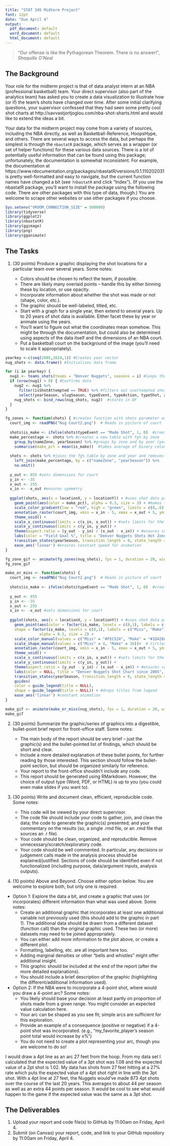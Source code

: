 ```yaml
---
title: "STAT 345 Midterm Project"
font: 12pt
date: "Due April 4"
output:
  pdf_document: default
  word_document: default
  html_document: default
---
```


> "Our offense is like the Pythagorean Theorem. There is no answer!", _Shaquille O'Neal_

## The Background

Your role for the midterm project is that of data analyst intern at an NBA (professional basketball) team. Your direct supervisor (also part of the analytics team) has asked you to create a data visualization to illustrate how (or if) the team's shots have changed over time. After some initial clarifying questions, your supervisor confessed that they had seen some pretty cool shot charts at http://savvastjortjoglou.com/nba-shot-sharts.html and would like to extend the ideas a bit. 

Your data for the midterm project may come from a variety of sources, including the NBA directly, as well as Basketball-Reference, HoopsHype, and others. There are several ways to access the data, but perhaps the simplest is through the `nbastatR` package, which serves as a wrapper (or set of helper functions) for these various data sources. There is a lot of potentially useful information that can be found using this package; unfortunately, the documentation is somewhat inconsistent. For example, the documentation at https://www.rdocumentation.org/packages/nbastatR/versions/0.1.110202031 is pretty well-formatted and easy to navigate, but the current function names have changed a bit (see `?nbastatR` and click "Index"). (If you use the nbastatR package, you'll want to install the package using the following code. There are other packages with this type of data, though.) You are welcome to scrape other websites or use other packages if you choose.

```r
Sys.setenv("VROOM_CONNECTION_SIZE" = 500000)
library(tidyverse)
library(ggplot2)
library(nbastatR)
library(ggimage)
library(png)
library(gganimate)
```

## The Tasks

1. (30 points) Produce a graphic displaying the shot locations for a particular team over several years. Some notes:

   - Colors should be chosen to reflect the team, if possible.
   - There are likely many overlaid points -- handle this by either binning these by location, or use opacity.
   - Incorporate information about whether the shot was made or not (shape, color, etc.).
   - The graphic should be well-labeled, titled, etc.
   - Start with a graph for a single year, then extend to several years. Up to 20 years of shot data is available. Either facet these by year or animate using the years.
   - You'll want to figure out what the coordinates mean somehow. This might be through the documentation, but could also be determined using aspects of the data itself and the dimensions of an NBA court.
    - Put a basketball court on the background of the image (you'll need to scale it appropriately).

```r
yearkey <-c(seq(2005,2024,1)) #Creates year vector
nug_shots <- data.frame() #Initializes data frame

for (i in yearkey) {
  nug1 <- teams_shots(teams = "Denver Nuggets", seasons = i) #loops through all years
  if (nrow(nug1) > 0) { #Confirms data 
    nug2 <- nug1 %>% 
      filter(isShotAttempted == TRUE) %>% #filters out unattempted shots
      select(yearSeason, slugSeason, typeEvent, typeAction, typeShot, zoneBasic, zoneRange, nameZone, slugZone, locationX, locationY, distanceShot) #selects necessary variables
    nug_shots <- bind_rows(nug_shots, nug2)  #stores in DF
  }
}
```

```r
fg_zones <- function(shots) { #creates function with shots parameter expecting shot data with locationX and Y variables
  court_img <- readPNG("Nug Court2.png")  # Reads in picture of court
  
  shots$is_make <- ifelse(shots$typeEvent == "Made Shot", 1, 0)  #creates a new column with a binary variable to indicate makes and misses
  make_percentage <- shots %>% #creates a new table with fg% by zone
    group_by(nameZone, yearSeason) %>% #groups by zone and by year (year for animation)
    summarise(make_pct = mean(is_make))  #takes average of binary column which is equal to the percentage of makes
  
  shots <- shots %>% #joins the fg% table by zone and year and removes NAs
    left_join(make_percentage, by = c("nameZone", "yearSeason")) %>% 
    na.omit() 
  
  y_out <- 855 #sets dimensions for court
  y_in <- -35
  x_out <- 255
  x_in <- -x_out #ensures symmetry
  
  ggplot(shots, aes(x = locationX, y = locationY)) + #uses shot data passed into the function with location data
    geom_point(aes(color = make_pct), alpha = 0.3, size = 3) + #makes the shots appear as points with size 3 and .3 opacity
    scale_color_gradient(low = "red", high = "green", limits = c(0,.6) ,labels= scales::percent_format(accuracy = 1)) + #creates a gradient color scale for shooting zones to indicate fg% as a continuous variable. capped at .6 so that differences between percentages are more pronounced.
    annotation_raster(court_img, xmin = x_in - 5, xmax = x_out + 5, ymin = y_in - 5, ymax = y_out + 15) + #stretches image to align with where 3pt vs 2pt shots as well as the basket are in the data.
    theme_void() +
    scale_x_continuous(limits = c(x_in, x_out)) + #sets limits for the court
    scale_y_continuous(limits = c(y_in, y_out)) +
    theme(aspect.ratio = (y_out - y_in) / (x_out - x_in)) + #ensures consistent ratio/scale
    labs(color = "Field Goal %", title = "Denver Nuggets Shots Hot Zones since 2005", subtitle ="{closest_state} Season")+ #labels + dynamic label for flipping through seasons
    transition_states(yearSeason, transition_length = 0, state_length = 1) + #sets transition to 0 and shows each state for 1
    ease_aes('linear') #ensures constant speed for animation
}

fg_zone_gif <- animate(fg_zones(nug_shots), fps = 1, duration = 20, width = 500, height = 600, renderer = gifski_renderer('fg.gif')) #creates gif object by animating the function created beforehand
fg_zone_gif
```


```r
make_or_miss <- function(shots) {
  court_img <- readPNG("Nug Court2.png")  # Reads in picture of court
  
  shots$is_make <- ifelse(shots$typeEvent == "Made Shot", 1, 0)  #creates a new column with a binary variable to indicate makes and misses
 
  y_out <- 855
  y_in <- -35
  x_out <- 255
  x_in <- -x_out #sets dimensions for court
  
  ggplot(shots, aes(x = locationX, y = locationY)) + #uses shot data passed into the function with location data
    geom_point(aes(color = factor(is_make, levels = c(0,1), labels = c("Miss", "Make")), #correctly labels misses and makes
    shape = factor(is_make, levels = c(0,1), labels = c("Miss", "Make"))), #makes color and shape dependent on shot type
               alpha = 0.5, size = 2) + 
    scale_color_manual(values = c("Miss" = "#FEC524", "Make" = "#1D428A"))+
    scale_shape_manual(values = c("Miss" = 4, "Make" = 16))+  # Circles for makes, X's for misses
    annotation_raster(court_img, xmin = x_in - 5, xmax = x_out + 5, ymin = y_in - 5, ymax = y_out + 15) + #stretches image to align with where 3pt vs 2pt shots as well as the basket are in the data.
    theme_void() +
    scale_x_continuous(limits = c(x_in, x_out)) + #sets limits for the court
    scale_y_continuous(limits = c(y_in, y_out)) +
    theme(aspect.ratio = (y_out - y_in) / (x_out - x_in)) + #ensures consistent ratio/scale
    labs(color = NULL, title = "Denver Nuggets Shot Chart since 2005", subtitle = "{closest_state} Season") + #labels
    transition_states(yearSeason, transition_length = 0, state_length = 1) +#separates transitions
    guides(
    color = guide_legend(title = NULL), 
    shape = guide_legend(title = NULL)) + #drops titles from legend
    ease_aes('linear') #constant animation
}

make_gif <- animate(make_or_miss(nug_shots), fps = 1, duration = 20, width = 500, height = 600, renderer = gifski_renderer()) #creates gif object by animating the function created beforehand
make_gif


```


2. (30 points) Summarize the graphic/series of graphics into a digestible, bullet-point brief report for front-office staff. Some notes:

   - The main body of the report should be very brief -- just the graphic(s) and the bullet-pointed list of findings, which should be short and clear.
   - Include a more detailed explanation of these bullet points, for further reading by those interested. This section should follow the bullet-point section, but should be organized similarly for reference. 
   - Your report to the front-office shouldn't include any code.
   - This report should be generated using RMarkdown. However, the choice of output type (Word, PDF, or HTML) is up to you (you could even make slides if you want to). 
   
3. (30 points) Write and document clean, efficient, reproducible code. Some notes:

   - This code will be viewed by your direct supervisor.
   - The code file should include your code to gather, join, and clean the data; the code to generate the graphic(s) presented; and your commentary on the results (so, a single .rmd file, or an .rmd file that sources an .r file).
   - Your code should be clean, organized, and reproducible. Remove unnecessary/scratch/exploratory code.
   - Your code should be well commented. In particular, any decisions or judgement calls made in the analysis process should be explained/justified. Sections of code should be identified even if not functionalized (including purpose, data/argument inputs, analysis outputs).

4. (10 points) Above and Beyond. Choose either option below. You are welcome to explore both, but only one is required. 

  - Option 1: Explore the data a bit, and create a graphic that uses (or incorporates) different information than what was used above. Some notes:
    - Create an additional graphic that incorporates at least one additional variable not previously used (this should add to the graphic in part 1). The additional data should be drawn from a different dataset (function call) than the original graphic used. These two (or more) datasets may need to be joined appropriately.
    - You can either add more information to the plot above, or create a different plot. 
     - Formatting, labelling, etc. are all important here too.
    - Adding marginal densities or other "bells and whistles" might offer additional insight.
    - This graphic should be included at the end of the report (after the more detailed explanations). 
     - You should include a brief description of the graphic (highlighting the different/additional information used).
  - Option 2: If the NBA were to incorporate a 4-point shot, where would you draw a 4-point arc? Some notes:
    - You likely should base your decision at least partly on proportion of shots made from a given range. You might consider an expected value calculation here.
    - Your arc can be shaped as you see fit; simple arcs are sufficient for this exploration.
    - Provide an example of a consequence (positive or negative) if a 4-point shot was incorporated. (e.g., "my_favorite_player's season point total would increase by x%")
    - You do not need to create a plot representing your arc, though you are welcome to do so!
    

I would draw a 4pt line as an arc 27 feet from the hoop. From my data set I calculated that the expected value of a 3pt shot was 1.08 and the expected value of a 2pt shot is 1.02. My data has shots from 27 feet hitting at a 27% rate which puts the expected value of a 4pt shot right in line with the 3pt shot. With a 4pt line at 27 feet, the Nuggets would've made 873 4pt shots over the course of the last 20 years. This averages to about 44 per season as well as an extra 44 points per season. It would be cool to see what would happen to the game if the expected value was the same as a 3pt shot.

  
## The Deliverables

1. Upload your report and code file(s) to GitHub by 11:00am on Friday, April 4.
2. Submit (on Canvas) your report, code, and link to your GitHub repository by 11:00am on Friday, April 4.
  
